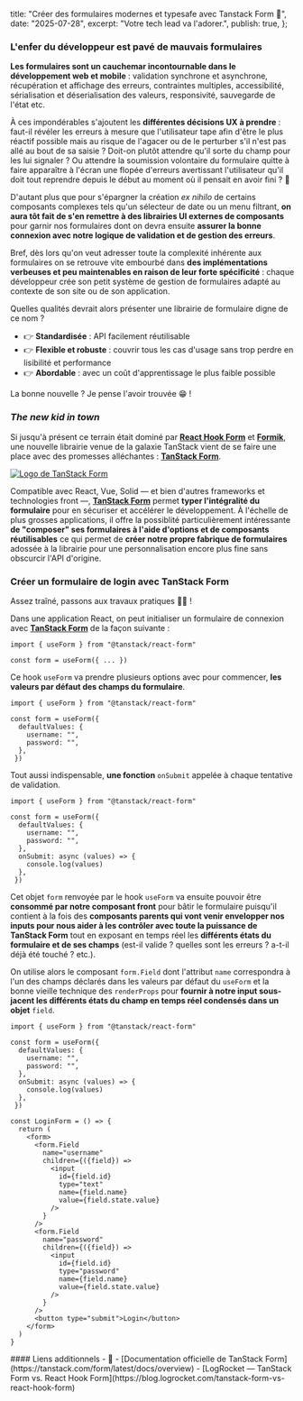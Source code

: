   title: "Créer des formulaires modernes et typesafe avec Tanstack Form 📝",
  date: "2025-07-28",
  excerpt:
    "Votre tech lead va l'adorer.",
  publish: true,
};

### L'enfer du développeur est pavé de mauvais formulaires

**Les formulaires sont un cauchemar incontournable dans le développement web et mobile** : validation synchrone et asynchrone, récupération et affichage des erreurs, contraintes multiples, accessibilité, sérialisation et déserialisation des valeurs, responsivité, sauvegarde de l'état etc. 

À ces impondérables s'ajoutent les **différentes décisions UX à prendre** : faut-il révéler les erreurs à mesure que l'utilisateur tape afin d'être le plus réactif possible mais au risque de l'agacer ou de le perturber s'il n'est pas allé au bout de sa saisie ? Doit-on plutôt attendre qu'il sorte du champ pour les lui signaler ? Ou attendre la soumission volontaire du formulaire quitte à faire apparaître à l'écran une flopée d'erreurs avertissant l'utilisateur qu'il doit tout reprendre depuis le début au moment où il pensait en avoir fini ? 🔫

D'autant plus que pour s'épargner la création *ex nihilo* de certains composants complexes tels qu'un sélecteur de date ou un menu filtrant, **on aura tôt fait de s'en remettre à des librairies UI externes de composants** pour garnir nos formulaires dont on devra ensuite **assurer la bonne connexion avec notre logique de validation et de gestion des erreurs**.

Bref, dès lors qu'on veut adresser toute la complexité inhérente aux formulaires on se retrouve vite embourbé dans **des implémentations verbeuses et peu maintenables en raison de leur forte spécificité** : chaque développeur crée son petit système de gestion de formulaires adapté au contexte de son site ou de son application. 

Quelles qualités devrait alors présenter une librairie de formulaire digne de ce nom ?

- 👉 **Standardisée** : API facilement réutilisable
- 👉 **Flexible et robuste** : couvrir tous les cas d'usage sans trop perdre en lisibilité et performance
- 👉 **Abordable** : avec un coût d'apprentissage le plus faible possible

La bonne nouvelle ? Je pense l'avoir trouvée 😁 !

### *The new kid in town*

Si jusqu'à présent ce terrain était dominé par **[React Hook Form](https://react-hook-form.com/)** et **[Formik](https://formik.org/)**, une nouvelle librairie venue de la galaxie TanStack vient de se faire une place avec des promesses alléchantes : **[TanStack Form](https://tanstack.com/form/latest/docs/overview)**.

<a href="https://tanstack.com/form/latest/docs/overview" target="_blank">
<Image src={Logo} className="my-12 mx-auto w-[80%]" alt="Logo de TanStack Form" />
</a>


Compatible avec React, Vue, Solid — et bien d'autres frameworks et technologies front —, **[TanStack Form](https://tanstack.com/form/latest/docs/overview)** permet **typer l'intégralité du formulaire** pour en sécuriser et accélérer le développement. À l'échelle de plus grosses applications, il offre la possiblité particulièrement intéressante **de "composer" ses formulaires à l'aide d'options et de composants réutilisables** ce qui permet de **créer notre propre fabrique de formulaires** adossée à la librairie pour une personnalisation encore plus fine sans obscurcir l'API d'origine.

### Créer un formulaire de login avec TanStack Form

Assez traîné, passons aux travaux pratiques 🧑‍🎨 !

Dans une application React, on peut initialiser un formulaire de connexion avec **[TanStack Form](https://tanstack.com/form/latest/docs/overview)** de la façon suivante :

```tsx
import { useForm } from "@tanstack/react-form"

const form = useForm({ ... })
```

Ce hook `useForm` va prendre plusieurs options avec pour commencer, **les valeurs par défaut des champs du formulaire**.

```tsx {4-7}
import { useForm } from "@tanstack/react-form"

const form = useForm({ 
  defaultValues: {
    username: "",
    password: "",
  },
 })
```

Tout aussi indispensable, **une fonction** `onSubmit` appelée à chaque tentative de validation.

```tsx {8-10}
import { useForm } from "@tanstack/react-form"

const form = useForm({ 
  defaultValues: {
    username: "",
    password: "",
  },
  onSubmit: async (values) => {
    console.log(values)
  },
 })
```

Cet objet `form` renvoyée par le hook `useForm` va ensuite pouvoir être **consommé par notre composant front** pour bâtir le formulaire puisqu'il contient à la fois des **composants parents qui vont venir envelopper nos inputs pour nous aider à les contrôler avec toute la puissance de TanStack Form** tout en exposant en temps réel les **différents états du formulaire et de ses champs** (est-il valide ? quelles sont les erreurs ? a-t-il déjà été touché ? etc.).

On utilise alors le composant `form.Field` dont l'attribut `name` correspondra à l'un des champs déclarés dans les valeurs par défaut du `useForm` et la bonne vieille technique des `renderProps` pour **fournir à notre input sous-jacent les différents états du champ en temps réel condensés dans un objet** `field`.

```tsx {16-26}
import { useForm } from "@tanstack/react-form"

const form = useForm({ 
  defaultValues: {
    username: "",
    password: "",
  },
  onSubmit: async (values) => {
    console.log(values)
  },
 })

const LoginForm = () => {
  return (
    <form>
      <form.Field 
        name="username" 
        children={({field}) => 
          <input 
            id={field.id} 
            type="text"
            name={field.name} 
            value={field.state.value}
          />
        }
      />
      <form.Field 
        name="password" 
        children={({field}) => 
          <input 
            id={field.id} 
            type="password"
            name={field.name} 
            value={field.state.value}
          />
        }
      />
      <button type="submit">Login</button>
    </form>
  )
}
```

<div className="useful-links">
  #### Liens additionnels - 🔗 
  - [Documentation officielle de TanStack Form](https://tanstack.com/form/latest/docs/overview)
  - [LogRocket — TanStack Form vs. React Hook Form](https://blog.logrocket.com/tanstack-form-vs-react-hook-form)
</div>
